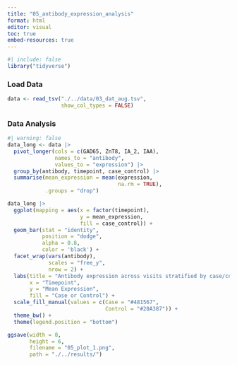 ```yaml
---
title: "05_antibody_expression_analysis"
format: html
editor: visual
toc: true
embed-resources: true
---
```


```r
#| include: false
library("tidyverse")
```

### Load Data

```r
data <- read_tsv("./../data/03_dat_aug.tsv",
                 show_col_types = FALSE)
```

### Data Analysis

```r
#| warning: false
data_long <- data |>
  pivot_longer(cols = c(GAD65, ZnT8, IA_2, IAA),
               names_to = "antibody", 
               values_to = "expression") |>
  group_by(antibody, timepoint, case_control) |>
  summarise(mean_expression = mean(expression,
                                   na.rm = TRUE),
            .groups = "drop")

data_long |>
  ggplot(mapping = aes(x = factor(timepoint),
                       y = mean_expression,
                       fill = case_control)) +
  geom_bar(stat = "identity",
           position = "dodge",
           alpha = 0.8,
           color = 'black') +
  facet_wrap(vars(antibody),
             scales = "free_y",
             nrow = 2) +
  labs(title = "Antibody expression across visits stratified by case/control",
       x = "Timepoint",
       y = "Mean Expression",
       fill = "Case or Control") +
  scale_fill_manual(values = c(Case = "#481567",
                               Control = "#20A387")) +
  theme_bw() + 
  theme(legend.position = "bottom")

ggsave(width = 8,
       height = 6,
       filename = "05_plot_1.png",
       path = "./../results/")
```
